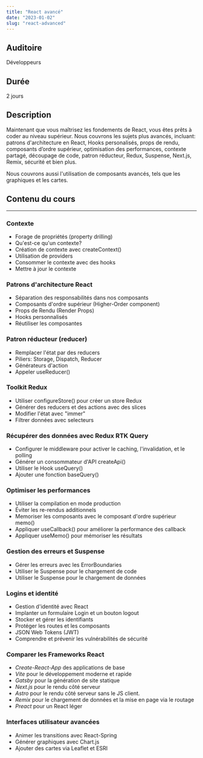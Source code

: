 ```yaml
---
title: "React avancé"
date: "2023-01-02"
slug: "react-advanced"
---
```


## Auditoire

Développeurs

## Durée

2 jours

## Description

Maintenant que vous maîtrisez les fondements de React, vous êtes prêts
à coder au niveau supérieur. Nous couvrons les sujets plus avancés,
incluant: patrons d'architecture en React,
Hooks personalisés, props de rendu, composants d’ordre supérieur,
optimisation des performances, contexte partagé, découpage de code, patron réducteur, Redux, Suspense, Next.js,
Remix, sécurité et bien plus.

Nous couvrons aussi l'utilisation de composants avancés, tels que les graphiques et les cartes.

## Contenu du cours

---

### Contexte

- Forage de propriétés (property drilling)
- Qu'est-ce qu'un contexte?
- Création de contexte avec createContext()
- Utilisation de providers
- Consommer le contexte avec des hooks
- Mettre à jour le contexte

### Patrons d'architecture React

- Séparation des responsabilités dans nos composants
- Composants d'ordre supérieur (Higher-Order component)
- Props de Rendu (Render Props)
- Hooks personnalisés
- Réutiliser les composantes

### Patron réducteur (reducer)

- Remplacer l'état par des reducers
- Piliers: Storage, Dispatch, Reducer
- Générateurs d'action
- Appeler useReducer()

### Toolkit Redux

- Utiliser configureStore() pour créer un store Redux
- Générer des reducers et des actions avec des slices
- Modifier l'état avec "immer"
- Filtrer données avec selecteurs

### Récupérer des données avec Redux RTK Query

- Configurer le middleware pour activer le caching, l'invalidation, et le polling
- Générer un consommateur d'API createApi()
- Utiliser le Hook useQuery()
- Ajouter une fonction baseQuery()

### Optimiser les performances

- Utiliser la compilation en mode production
- Éviter les re-rendus additionnels
- Memoriser les composants avec le composant d'ordre supérieur memo()
- Appliquer useCallback() pour améliorer la performance des callback
- Appliquer useMemo() pour mémoriser les résultats

### Gestion des erreurs et Suspense

- Gérer les erreurs avec les ErrorBoundaries
- Utiliser le Suspense pour le chargement de code
- Utiliser le Suspense pour le chargement de données

### Logins et identité

- Gestion d'identité avec React
- Implanter un formulaire Login et un bouton logout
- Stocker et gérer les identifiants
- Protéger les routes et les composants
- JSON Web Tokens (JWT)
- Comprendre et prévenir les vulnérabilités de sécurité

### Comparer les Frameworks React

- _Create-React-App_ des applications de base
- _Vite_ pour le développement moderne et rapide
- _Gatsby_ pour la génération de site statique
- _Next.js_ pour le rendu côté serveur
- _Astro_ pour le rendu côté serveur sans le JS client.
- _Remix_ pour le chargement de données et la mise en page via le routage
- _Preact_ pour un React léger

### Interfaces utilisateur avancées

- Animer les transitions avec React-Spring
- Générer graphiques avec Chart.js
- Ajouter des cartes via Leaflet et ESRI
